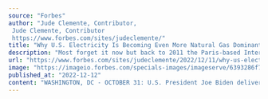```yaml
---
source: "Forbes"
author: "Jude Clemente, Contributor, 
 Jude Clemente, Contributor
 https://www.forbes.com/sites/judeclemente/"
title: "Why U.S. Electricity Is Becoming Even More Natural Gas Dominant"
description: "Most forget it now but back to 2011 the Paris-based International Energy Agency confirmed for us of the coming “Golden Age” of natural gas. Putin's illegal war has exposed the folly of ignoring our gas-based reality. Even our most blind are beginning to see."
url: "https://www.forbes.com/sites/judeclemente/2022/12/11/why-us-electricity-is-becoming-even-more-natural-gas-dominant/"
image: "https://imageio.forbes.com/specials-images/imageserve/6393286f7dbee91a9a65ce93/0x0.jpg?format=jpg&width=1200"
published_at: "2022-12-12"
content: "WASHINGTON, DC - OCTOBER 31: U.S. President Joe Biden delivers remarks on oil company profits in the ... [+] Roosevelt Room of the White House on October 31, 2022 in Washington, DC. Biden is calling … [+9512 chars]"
---
```



